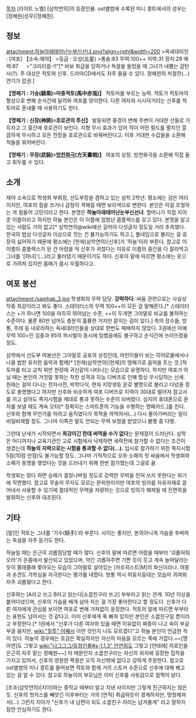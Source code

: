 [[목차]]
[라이트 노벨] [삼학연의]의 등장인물. ost앨범에 수록된 미니 콩트에서의 성우는 [정혜원(성우)|정혜원].
== 정보 ==
attachment:하늘아래태어난눈부신선녀.png?align=right&width=200
>옥새대리인 : [여포] 【소속:재야】
>등급 : 오성(五星)
>통솔:83 무력:100++ 지력:31 정치:29 매력:87
　
>"크리티컬-!!"[* 바보 취급을 당하거나 독설을 들었을 때 그녀가 내뿜는 감탄사(?). 주 대상은 적토와 신후. 드라마CD에서도 자주 들을 수 있다. 정혜원의 처절한(...) 연기가 압권.]

'''【명패기 : 기승(騎乘)≡마중적토(馬中赤兎)】'''
적토마를 부르는 능력. 적토가 적토마의 형상으로 변해 순식간에 달려와 여포를 맞이한다. 다른 여자와 시시덕거리는 신후를 적토마로 혼내줄 때 사용하기도 한다.

'''【명패기 : 신장(神將)≡호로관의 투신】'''
발동되면 풍경이 변해 주변이 거대한 산들로 가득차고 그 중간에 호로관이 보인다. 지형 무시 효과가 있어 적이 어떤 필드를 펼치던 깔끔하게 무시하고 모든 전장을 호로관으로 바꿔버린다고. 이후 거대한 수갑들을 소환해 적들을 묶어버린다. 

'''【명패기 : 무장(武裝)≡[[방천화극]](方天畵戟)】'''
여포의 상징. 방천화극을 소환해 직접 들고 휘두를 수 있다.

== 소개 ==
재야 소속으로 학생회 부회장, 선도부장을 겸하고 있는 삼학 2학년. 평소에는 검은 머리이지만, 여포의 힘을 쓰거나 감정이 격해질 때면 보라색으로 변한다. 본인은 이걸 조절하는 게 힘들어 고민이라고 한다. 본명은 '''하늘아래태어난눈부신선녀'''. 할머니가 직접 지어준 이름이라고 하지만 하늘 본인은 이 이름에 엄청난 콤플렉스를 갖고 있다. 본명을 알고 있는 사람도 거의 없고[* 삼학연의@wiki에선 길어야 다섯글자 정도일 거라 추측했다. 한국의 법상 다섯글자 이상으로 짓는 건 불가능하기도 하고.], 풀네임으로 불리는 걸 굉장히 싫어하기 때문에 평소에는 [헌제(삼학연의)|신후]가 '하늘'이라 부른다. 참고로 이 이름이 콤플렉스가 된 건 어렸을 적 신후가 귀찮다는 이유로 이름의 중간을 다 잘라먹고 그녀를 '[하녀]'(...)라고 불러댔기 때문이기도 하다. 신후의 말에 따르면 평소에는 옷으로 가려져 있지만 몸매가 몹시 우월하다고. 

== 여포 봉선 ==
attachment:/samhak_3.jpg
학생회의 무력 담당. '''강력하다.''' 싸움 관련으로는 사실상 작중 최강이라고 봐도 좋다. 스테이터스의 무력 100++이 모든 걸 말해준다.[* 스테이터스는 +가 하나면 100을 아득히 뛰어넘는 수준, ++이 두개면 그야말로 비교를 불허하는 수준이다. 물론 80만 넘어도 충분히 훌륭한 거지만 묻히는 감이 있다.] 촉의 장수들, 방통, 주태 등 내로라하는 옥새대리인들을 상대로 한번도 패배하지 않았다. 3권에선 아예 무력 100+인 임충과 95의 퍼시벌이 동시에 덤볐음에도 불구하고 순식간에 쓰러뜨렸을 정도. 

삼학에서 선도부 여봉선은 그야말로 공포의 상징인데, 어린이들이 보는 히어로물에서나 나올 법한 유치한 음악과 함께[* [헌제(삼학연의)|헌제]의 명패기로 음악을 트는 것.]적토마를 타고 교칙 위반 현장에 귀신같이 나타나는 모습으로 유명하다. 하지만 여포가 아닐 때는 본인의 거짓말 못하는 착한 성격과 지능 디버프로 인해 항상 무시당하는 신세. 원래는 걸어 다니는 전자사전, 박학다식, 현자 지망생등 온갖 별명으로 불리고 다녔을 정도로 총명했다고 하지만 신후와 비슷하게 여포 디버프로 지력이 30대로 떨어져 참고서를 끼고 살아도 쪽지시험을 제대로 통과 못하는 수준이 되버렸다. 심지어 휴대폰으로 문자를 보낼 때도 계속 오타[* 정확히는 스마트폰의 기능을 수행하는 명패카드.]를 친다. 신후와 함께 무언가를 하려고 움직였다가 목적을 까먹어서(...) 다시 돌아가버리는 일이 비일비재할 정도. 그나마 이쪽은 말도 안되는 무력 보정을 받았으니 불행 중 다행.

그런데 난세가 시작되면서 '''최강이긴 한데 써먹을 수가 없다'''는 문제점이 드러난다. 삼학은 어디까지나 교육기관인 고로 시험에서 낙제하면 세력전에 참가할 수 없다는 조건이 생겼는데 '''하늘의 지력으로는 시험을 통과할 수 없다(...).''' 임시로 참가하기 위한 쪽지시험 5점(10점 만점)도 불가능할 정도. 그나마 기적적으로 오와 소패의 첫 싸움에서 학생회와 소패가 동맹을 맺었다는 것을 드러내기 위해 한번 참가했는데 그걸로 끝.

학생회는 떴다 하면 승패가 결정나버릴 정도로 강력한 무력을 전혀 쓰지 못한다는 위기에 직면했다. 참고로 무술의 무자도 모르는 문외한이지만 여포의 빙의를 자유자재로 끌어내서 사용할 수 있기에 절대적인 무력을 자랑하는 것으로 빙의가 해제될 때 진면목을 발휘하는 신후와 대조된다.
== 기타 ==
[말]인 적토는 그녀를 '기수(騎手)'라 부른다. 사이는 좋지만, 본의아니게 가슴을 후벼파는 독설을 자주 듣기도 한다.

하늘일 때는 은근히 괴롭힘당할 때가 많다. 신후의 말에 따르면 어렸을 때부터 '괴롭혀줘 오라'가 온몸에서 발산되고 있었으며, 약간 괴롭혀주면 기쁜 듯이 웃고 계속 놀아달라는 듯이 쫄래쫄래 쫓아오는 모습이 그야말로 살아있는 [마조히스트|M]의 화신이라나. 여몽과 손견도 가학심을 자극한다는 평가를 내렸다. 방통 역시 허둥지둥대는 모습이 귀여워 자주 괴롭혔다고 한다. 
 
신후와는 [A라고 쓰고 B라고 읽는다|소꿉친구라 쓰고] 부부라고 읽는 관계. 10년 이상을 붙어다녔으며, 신후의 가슴을 베개 삼아 자는 걸 가장 좋아한다고 할 정도다. 신후가 다른 여자에게 관심을 보이면 여포로 변해 가차없이 응징한다. 적토의 말에 따르면 부부라는 표현도 넘어서는 것 같다고. 이미 신후에게 푹 빠져 있지만 본인은 소꿉친구일 뿐이라고 부정한다.[* 1권에서 "신후가 다른 여자와 있을 때면 이유없이 짜증이 나고 속이 부글부글 끓지만, [[wiki:"질투" 어째서]] 이런 것인지 나도 모르겠다"고 하늘 본인이 언급한 적이 있다. 하늘의 경우에는 호감은 확실하지만 자신의 마음을 모르는 쪽에 가깝다.~~[명아연]도 그렇고 [[wiki:"나그그그/등장인물#s-1.1.3" 안연희]]도 그렇고 [얀데레] 히로인을 은근히 자주 맡는 정혜원~~] 이 때문인지 소꿉친구라는 자신의 위치에 굉장한 집착을 가지고 있어서, 신후의 영원한 짝꿍은 오직 자신밖에 없다고 강하게 주장한다. 참고로 ost앨범의 미니 콩트를 들어보면 적토와 함께 거의 스토커 수준으로 신후에 대해 꿰고 있는 걸 알 수 있다. 참고로 하늘이의 부모님은 이미 신후를 사윗감으로 점찍어 놨다.

[조조(삼학연의)|지아]와는 중학교 때부터 알고 지낸 사이지만 그렇게 친근하지는 않은 듯. 신후의 첫키스를 빼앗긴 이후부터는 거의 [연적] 취급하듯이 경계하지만, 멍청해져서(...) 그런지 지아가 "신후가 내 남편이 되도 소꿉친구 자리는 남겨줄게" 라고 말하자 잠깐 안심하기도 한다. 
